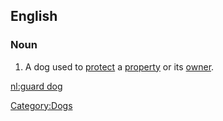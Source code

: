==English==
{{wikipedia}}
===Noun===
{{en-noun|sg=[[guard]] [[dog]]}}

# A dog used to [[protect]] a [[property]] or its [[owner]].

[[Category:Dogs]]

[[nl:guard dog]]